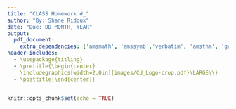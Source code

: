 ```yaml
---
title: "CLASS Homework #_"
author: "By: Shane Ridoux"
date: "Due: DD MONTH, YEAR"
output: 
  pdf_document:
    extra_dependencies: ['amsmath', 'amssymb','verbatim', 'amsthm', 'graphicx', 'exercises']
header-includes:
  - \usepackage{titling}
  - \pretitle{\begin{center}
    \includegraphics[width=2.0in]{images/CU_Logo-crop.pdf}\LARGE\\}
  - \posttitle{\end{center}}
---
```


```r
knitr::opts_chunk$set(echo = TRUE)
```
